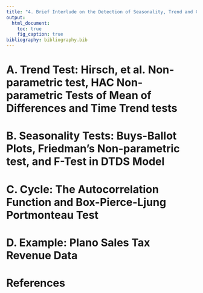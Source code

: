 ```yaml
---
title: "4. Brief Interlude on the Detection of Seasonality, Trend and Cycle"  
output: 
  html_document:
    toc: true
    fig_caption: true
bibliography: bibliography.bib      
---
```

  
# A. Trend Test: Hirsch, et al. Non-parametric test, HAC Non-parametric Tests of Mean of Differences and Time Trend tests

# B. Seasonality Tests: Buys-Ballot Plots, Friedman's Non-parametric test, and F-Test in DTDS Model

# C. Cycle: The Autocorrelation Function and Box-Pierce-Ljung Portmonteau Test

# D. Example: Plano Sales Tax Revenue Data

# References
